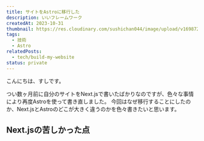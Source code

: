 ```yaml
---
title: サイトをAstroに移行した
description: いいフレームワーク
createdAt: 2023-10-31
thumbnail: https://res.cloudinary.com/sushichan044/image/upload/v1698725343/tech/rewrite-site-with-astro/2D927BD6-782C-40DA-BD11-C1A7784DDF14_1_201_a_msntqm.jpg
tags:
  - 技術
  - Astro
relatedPosts:
  - tech/build-my-website
status: private
---
```



こんにちは、すしです。

つい数ヶ月前に自分のサイトをNext.jsで書いたばかりなのですが、色々な事情により再度Astroを使って書き直しました。
<UrlCard url="/blog/post/tech/build-my-website" />
今回はなぜ移行することにしたのか、Next.jsとAstroのどこが大きく違うのかを色々書きたいと思います。

## Next.jsの苦しかった点
